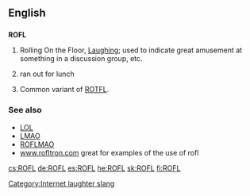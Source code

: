 ==English==

==={{initialism}}===
'''ROFL'''

# {{context|internet slang}} Rolling On the Floor, [[Laugh]]ing; used to indicate great amusement at something in a discussion group, etc.
# {{context|rare|dated}} ran out for lunch
# Common variant of [[ROTFL]].

===See also===
*[[LOL]]
*[[LMAO]]
*[[ROFLMAO]]
*[[www.rofltron.com]] great for examples of the use of rofl
[[Category:Internet laughter slang]]

[[cs:ROFL]]
[[de:ROFL]]
[[es:ROFL]]
[[he:ROFL]]
[[sk:ROFL]]
[[fi:ROFL]]